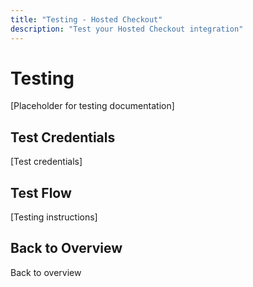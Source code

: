 ```yaml
---
title: "Testing - Hosted Checkout"
description: "Test your Hosted Checkout integration"
---
```


# Testing

[Placeholder for testing documentation]

## Test Credentials

[Test credentials]

## Test Flow

[Testing instructions]

## Back to Overview

<Card title="Hosted Checkout Overview" icon="arrow-left" href="/mock-hosted/overview">
  Back to overview
</Card>

